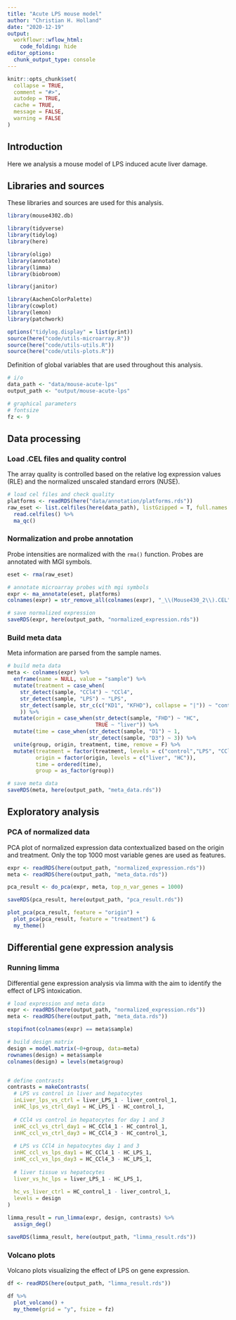 ```yaml
---
title: "Acute LPS mouse model"
author: "Christian H. Holland"
date: "2020-12-19"
output: 
  workflowr::wflow_html:
    code_folding: hide
editor_options:
  chunk_output_type: console
---
```


```r
knitr::opts_chunk$set(
  collapse = TRUE,
  comment = "#>",
  autodep = TRUE,
  cache = TRUE,
  message = FALSE,
  warning = FALSE
)
```

## Introduction
Here we analysis a mouse model of LPS induced acute liver damage. 

## Libraries and sources
These libraries and sources are used for this analysis.
```r
library(mouse4302.db)

library(tidyverse)
library(tidylog)
library(here)

library(oligo)
library(annotate)
library(limma)
library(biobroom)

library(janitor)

library(AachenColorPalette)
library(cowplot)
library(lemon)
library(patchwork)

options("tidylog.display" = list(print))
source(here("code/utils-microarray.R"))
source(here("code/utils-utils.R"))
source(here("code/utils-plots.R"))
```

Definition of global variables that are used throughout this analysis.
```r
# i/o
data_path <- "data/mouse-acute-lps"
output_path <- "output/mouse-acute-lps"

# graphical parameters
# fontsize
fz <- 9
```

## Data processing
### Load .CEL files and quality control
The array quality is controlled based on the relative log expression values (RLE) and the normalized unscaled standard errors (NUSE).
```r
# load cel files and check quality
platforms <- readRDS(here("data/annotation/platforms.rds"))
raw_eset <- list.celfiles(here(data_path), listGzipped = T, full.names = T) %>%
  read.celfiles() %>%
  ma_qc()
```

### Normalization and probe annotation
Probe intensities are normalized with the `rma()` function. Probes are annotated with MGI symbols.
```r
eset <- rma(raw_eset)

# annotate microarray probes with mgi symbols
expr <- ma_annotate(eset, platforms)
colnames(expr) = str_remove_all(colnames(expr), "_\\(Mouse430_2\\).CEL")

# save normalized expression
saveRDS(expr, here(output_path, "normalized_expression.rds"))
```

### Build meta data
Meta information are parsed from the sample names.
```r
# build meta data
meta <- colnames(expr) %>%
  enframe(name = NULL, value = "sample") %>%
  mutate(treatment = case_when(
    str_detect(sample, "CCl4") ~ "CCl4",
    str_detect(sample, "LPS") ~ "LPS",
    str_detect(sample, str_c(c("KD1", "KFHD"), collapse = "|")) ~ "control"
    )) %>%
  mutate(origin = case_when(str_detect(sample, "FHD") ~ "HC",
                            TRUE ~ "liver")) %>%
  mutate(time = case_when(str_detect(sample, "D1") ~ 1,
                          str_detect(sample, "D3") ~ 3)) %>%
  unite(group, origin, treatment, time, remove = F) %>%
  mutate(treatment = factor(treatment, levels = c("control","LPS", "CCl4")),
         origin = factor(origin, levels = c("liver", "HC")),
         time = ordered(time),
         group = as_factor(group)) 

# save meta data
saveRDS(meta, here(output_path, "meta_data.rds"))
```

## Exploratory analysis
### PCA of normalized data
PCA plot of normalized expression data contextualized based on the origin and treatment. Only the top 1000 most variable genes are used as features.
```r
expr <- readRDS(here(output_path, "normalized_expression.rds"))
meta <- readRDS(here(output_path, "meta_data.rds"))

pca_result <- do_pca(expr, meta, top_n_var_genes = 1000)

saveRDS(pca_result, here(output_path, "pca_result.rds"))

plot_pca(pca_result, feature = "origin") +
  plot_pca(pca_result, feature = "treatment") &
  my_theme()
```

## Differential gene expression analysis
### Running limma
Differential gene expression analysis via limma with the aim to identify the effect of LPS intoxication.
```r
# load expression and meta data
expr <- readRDS(here(output_path, "normalized_expression.rds"))
meta <- readRDS(here(output_path, "meta_data.rds"))

stopifnot(colnames(expr) == meta$sample)

# build design matrix
design = model.matrix(~0+group, data=meta)
rownames(design) = meta$sample
colnames(design) = levels(meta$group)


# define contrasts
contrasts = makeContrasts(
  # LPS vs control in liver and hepatocytes
  inLiver_lps_vs_ctrl = liver_LPS_1 - liver_control_1,
  inHC_lps_vs_ctrl_day1 = HC_LPS_1 - HC_control_1,
  
  # CCl4 vs control in hepatocytes for day 1 and 3
  inHC_ccl_vs_ctrl_day1 = HC_CCl4_1 - HC_control_1,
  inHC_ccl_vs_ctrl_day3 = HC_CCl4_3 - HC_control_1,
  
  # LPS vs CCl4 in hepatocytes day 1 and 3
  inHC_ccl_vs_lps_day1 = HC_CCl4_1 - HC_LPS_1,
  inHC_ccl_vs_lps_day3 = HC_CCl4_3 - HC_LPS_1,
  
  # liver tissue vs hepatocytes
  liver_vs_hc_lps = liver_LPS_1 - HC_LPS_1,
  
  hc_vs_liver_ctrl = HC_control_1 - liver_control_1,
  levels = design
)

limma_result = run_limma(expr, design, contrasts) %>%
  assign_deg()

saveRDS(limma_result, here(output_path, "limma_result.rds"))
```

### Volcano plots
Volcano plots visualizing the effect of LPS on gene expression.
```r
df <- readRDS(here(output_path, "limma_result.rds"))

df %>%
  plot_volcano() + 
  my_theme(grid = "y", fsize = fz)
```

